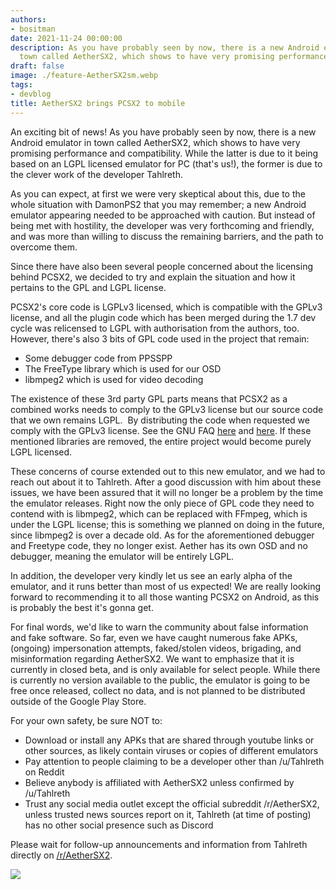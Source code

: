 ```yaml
---
authors:
- bositman
date: 2021-11-24 00:00:00
description: As you have probably seen by now, there is a new Android emulator in
  town called AetherSX2, which shows to have very promising performance and compatibility
draft: false
image: ./feature-AetherSX2sm.webp
tags:
- devblog
title: AetherSX2 brings PCSX2 to mobile
---
```


An exciting bit of news! As you have probably seen by now, there is a new Android emulator in town called AetherSX2, which shows to have very promising performance and compatibility. While the latter is due to it being based on an LGPL licensed emulator for PC (that's us!), the former is due to the clever work of the developer Tahlreth.

<!-- truncate -->

As you can expect, at first we were very skeptical about this, due to the whole situation with DamonPS2 that you may remember; a new Android emulator appearing needed to be approached with caution. But instead of being met with hostility, the developer was very forthcoming and friendly, and was more than willing to discuss the remaining barriers, and the path to overcome them.

Since there have also been several people concerned about the licensing behind PCSX2, we decided to try and explain the situation and how it pertains to the GPL and LGPL license.

PCSX2's core code is LGPLv3 licensed, which is compatible with the GPLv3 license, and all the plugin code which has been merged during the 1.7 dev cycle was relicensed to LGPL with authorisation from the authors, too. However, there's also 3 bits of GPL code used in the project that remain:
- Some debugger code from PPSSPP
- The FreeType library which is used for our OSD
- libmpeg2 which is used for video decoding

The existence of these 3rd party GPL parts means that PCSX2 as a combined works needs to comply to the GPLv3 license but our source code that we own remains LGPL.&nbsp; By distributing the code when requested we comply with the GPLv3 license. See the GNU FAQ [here](https://www.gnu.org/licenses/gpl-faq.html.en#IfLibraryIsGPL) and [here](https://www.gnu.org/licenses/gpl-faq.html.en#AllCompatibility). If these mentioned libraries are removed, the entire project would become purely LGPL licensed.

These concerns of course extended out to this new emulator, and we had to reach out about it to Tahlreth. After a good discussion with him about these issues, we have been assured that it will no longer be a problem by the time the emulator releases. Right now the only piece of GPL code they need to contend with is libmpeg2, which can be replaced with FFmpeg, which is under the LGPL license; this is something we planned on doing in the future, since libmpeg2 is over a decade old. As for the aforementioned debugger and Freetype code, they no longer exist. Aether has its own OSD and no debugger, meaning the emulator will be entirely LGPL.

In addition, the developer very kindly let us see an early alpha of the emulator, and it runs better than most of us expected! We are really looking forward to recommending it to all those wanting PCSX2 on Android, as this is probably the best it's gonna get.

For final words, we'd like to warn the community about false information and fake software. So far, even we have caught numerous fake APKs, (ongoing) impersonation attempts, faked/stolen videos, brigading, and misinformation regarding AetherSX2. We want to emphasize that it is currently in closed beta, and is only available for select people. While there is currently no version available to the public, the emulator is going to be free once released, collect no data, and is not planned to be distributed outside of the Google Play Store.

For your own safety, be sure NOT to:

- Download or install any APKs that are shared through youtube links or other sources, as likely contain viruses or copies of different emulators
- Pay attention to people claiming to be a developer other than /u/Tahlreth on Reddit
- Believe anybody is affiliated with AetherSX2 unless confirmed by /u/Tahlreth
- Trust any social media outlet except the official subreddit /r/AetherSX2, unless trusted news sources report on it, Tahlreth (at time of posting) has no other social presence such as Discord

Please wait for follow-up announcements and information from Tahlreth directly on [/r/AetherSX2](https://www.reddit.com/r/AetherSX2/).

![](./feature-AetherSX2sm.webp)